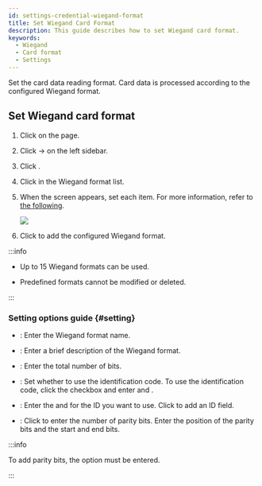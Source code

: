 ```yaml
---
id: settings-credential-wiegand-format
title: Set Wiegand Card Format
description: This guide describes how to set Wiegand card format.
keywords:
  - Wiegand
  - Card format
  - Settings
---
```


Set the card data reading format. Card data is processed according to the configured Wiegand format.

## Set Wiegand card format

1. Click <Cmd sid='shell.header.setting' /> on the <Cmd sid='shell.header.launcher' /> page.

2. Click <Cmd sid='setting.menu.credential.root' /> → <Cmd sid='setting.menu.credential.cardFormat' /> on the left sidebar.

3. Click <Cmd sid='common.wiegand' product='2' />.

4. Click <IcEdit2 /> in the Wiegand format list.

5. When the <Cmd sid='setting.cardFormat.addNewWiegand' product='2' /> screen appears, set each item. For more information, refer to [the following](#setting).

   <Image src='/img/biostarx-settings-credential-wiegand-format.png' />

6. Click <Cmd sid='button.apply' product='2' /> to add the configured Wiegand format.

:::info

* Up to 15 Wiegand formats can be used.

* Predefined formats cannot be modified or deleted.

:::

### Setting options guide {#setting}

* <Cmd sid='common.name' product='2' />: Enter the Wiegand format name.

* <Cmd sid='common.description' product='2' />: Enter a brief description of the Wiegand format.

* <Cmd sid='setting.cardFormat.totalBits' product='2' />: Enter the total number of bits.

* <Cmd sid='setting.cardFormat.fcField' product='2' />: Set whether to use the identification code. To use the identification code, click the checkbox and enter <Cmd sid='setting.cardFormat.startBit' product='2' /> and <Cmd sid='setting.cardFormat.endBit' product='2' />.

* <Cmd sid='setting.cardFormat.idField' product='2' />: Enter the <Cmd sid='setting.cardFormat.startBit' product='2' /> and <Cmd sid='setting.cardFormat.endBit' product='2' /> for the ID you want to use. Click <Cmd sid='button.plusAdd' product='2' /> to add an ID field.

* <Cmd sid='setting.cardFormat.parityBits' product='2' />: Click <Cmd sid='button.plusAdd' product='2' /> to enter the number of parity bits. Enter the position of the parity bits and the start and end bits.

:::info

To add parity bits, the <Cmd sid='setting.cardFormat.totalBits' product='2' /> option must be entered.

:::
